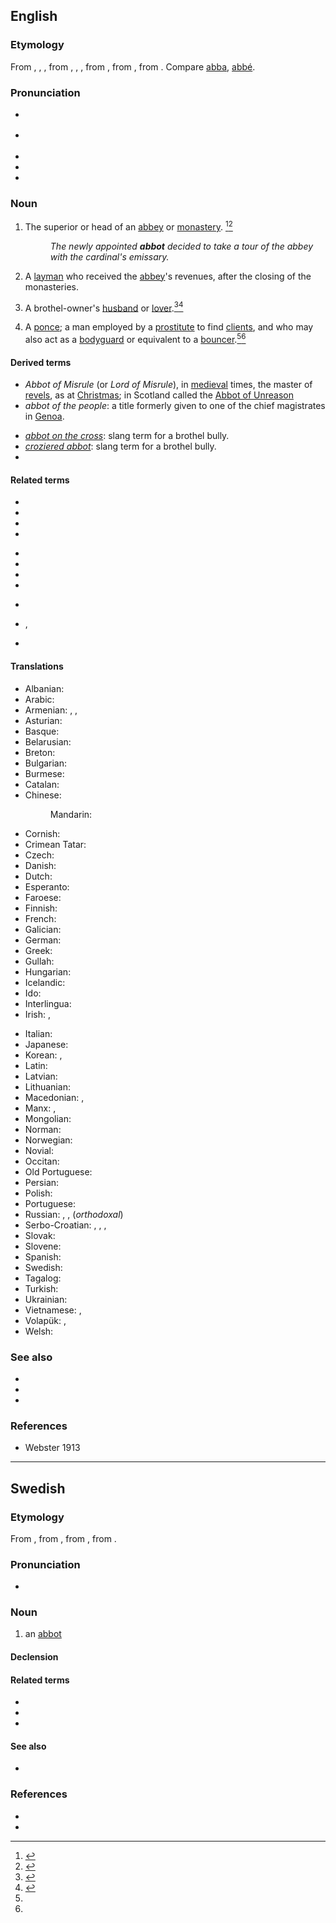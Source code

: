 {{also|Abbot}}
==English==

===Etymology===
From {{inh|en|enm|abbot}}, {{m|enm|abbod}}, {{m|enm|abbed}}, from {{inh|en|ang|abbat}}, {{m|ang|abbad}}, {{m|ang|abbod}}, from {{der|en|la|abbās||father}}, from {{der|en|grc|ἀββᾶς|sc=polytonic}}, from {{der|en|arc|אבא||father|tr=’abbā|sc=Hebr}}. Compare [[abba]], [[abbé]].

===Pronunciation===
* {{a|RP}} {{IPA|/ˈæb.ət/|lang=en}}
* {{a|GenAm}} {{IPA|/ˈæb.ət/|lang=en}}
* {{audio|en-us-abbot.ogg|Audio (US)|lang=en}}
* {{homophones|Abbot|lang=en}}
* {{rhymes|æbət|lang=en}}

===Noun===
{{en-noun}}

# The superior or head of an [[abbey]] or [[monastery]]. {{defdate|First attested around the early 12<sup>th</sup> century.}}<ref>{{R:CDOE|page=2}}</ref><ref>{{R:SOED5|page=3}}</ref>
#: ''The newly appointed '''abbot''' decided to take a tour of the abbey with the cardinal's emissary.''
# A [[layman]] who received the [[abbey]]'s revenues, after the closing of the monasteries.
# {{lb|en|archaic|British slang}} A brothel-owner's [[husband]] or [[lover]].<ref name=barrere>{{R:Barrere|volume=1|page=3}}</ref><ref name=farmer>{{R:Farmer|volume=1|pages=4}}</ref>
# {{lb|en|archaic|British slang}} A [[ponce]]; a man employed by a [[prostitute]] to find [[client]]s, and who may also act as a [[bodyguard]] or equivalent to a [[bouncer]].<ref name=barrere /><ref name=farmer />

====Derived terms====
{{der-top}}
* ''Abbot of Misrule'' (or ''Lord of Misrule''), in [[medieval]] times, the master of [[revels]], as at [[Christmas]]; in Scotland called the [[Abbot of Unreason]]
* ''abbot of the people'': a title formerly given to one of the chief magistrates in [[Genoa]].
{{der-mid}}
* ''[[abbot on the cross]]'': slang term for a brothel bully.
* ''[[croziered abbot]]'': slang term for a brothel bully.
* {{l|en|Newton Abbot}}
{{der-bottom}}

====Related terms====
{{rel-top3}}
* {{l|en|abba}}
* {{l|en|abbess}}
* {{l|en|Abbot of Misrule}}
* {{l|en|abbot of the people}}
{{rel-mid3}}
* {{l|en|abbot-general}}
* {{l|en|abbé}}
* {{l|en|archabbot}}
* {{l|en|archimandrite}}
{{rel-mid3}}
* {{l|en|cardinal-abbot}}
* {{l|en|mitred abbot}}, {{l|en|mitered abbot}}
* {{l|en|titular abbot}}
{{rel-bottom}}

====Translations====
{{trans-top|superior or head of an abbey or monastery}}
* Albanian: {{t|sq|kryemurg|m}}
* Arabic: {{t|ar|رَئِيس الدَّيْر}}
* Armenian: {{t+|hy|աբբահայր}}, {{t+|hy|աբբա}}, {{t+|hy|վանահայր}}
* Asturian: {{t|ast|abá|m}}
* Basque: {{t+|eu|abade}}
* Belarusian: {{t|be|аба́т|m}}
* Breton: {{t+|br|abad|m}}
* Bulgarian: {{t+|bg|игумен}}
* Burmese: {{t+|my|ဆရာတော်|sc=Mymr}}
* Catalan: {{t+|ca|abat}}
* Chinese:
*: Mandarin: {{t+|cmn|方丈|tr=fāngzhàng|sc=Hani}}
* Cornish: {{t|kw|abas|m}}
* Crimean Tatar: {{t|crh|abbat}}
* Czech: {{t+|cs|opat|m}}
* Danish: {{t+|da|abbed}}
* Dutch: {{t+|nl|abt}}
* Esperanto: {{t+|eo|abato}}
* Faroese: {{t|fo|abbati|m}}
* Finnish: {{t+|fi|apotti}}
* French: {{t+|fr|abbé|m}}
* Galician: {{t+|gl|abade|m}}
* German: {{t+|de|Abt|m}}
* Greek: {{t+|el|ηγούμενος}}
* Gullah: {{t|gul|aabut}}
* Hungarian: {{t+|hu|apát}}
* Icelandic: {{t+|is|ábóti|m}}
* Ido: {{t+|io|abado}}
* Interlingua: {{t|ia|abbate}}
* Irish: {{t|ga|ab|m}}, {{t|ga|luamh|m}}
{{trans-mid}}
* Italian: {{t+|it|abate|m}}
* Japanese: {{t|ja|修道院長|tr=shūdōinchō|sc=Jpan}}
* Korean: {{t|ko|승정|tr=僧正, seungjeong}}, {{t|ko|수도원장|tr=修道院長, sudowonjang}}
* Latin: {{t|la|abbas|m}}
* Latvian: {{t+|lv|abats|m}}
* Lithuanian: {{t+|lt|abatas|m}}
* Macedonian: {{t|mk|опат|m}}, {{t|mk|игумен|m}}
* Manx: {{t|gv|abb|m}}, {{t|gv|fer-reill abban|m}}
* Mongolian: {{t+|mn|хамба лам}}
* Norman: {{t|nrf|abbé|m}} {{qualifier|Jersey}}
* Norwegian: {{t+|no|abbed}}
* Novial: {{t|nov|abato}} {{qualifier|male}}
* Occitan: {{t+|oc|abat|m}}
* Old Portuguese: {{t|roa-opt|abade|m}}
* Persian: {{t|fa|راهب بزرگ|tr=raheb-e bozorg|sc=fa-Arab}}
* Polish: {{t+|pl|opat|m-pr}}
* Portuguese: {{t+|pt|abade|m}}
* Russian: {{t+|ru|абба́т|m}}, {{t+|ru|настоя́тель|m}}, {{t+|ru|игу́мен|m}} (''orthodoxal'')
* Serbo-Croatian: {{t|sh|игуман|m}}, {{t+|sh|iguman|m}}, {{t|sh|опат|m}}, {{t+|sh|opat|m}}
* Slovak: {{t+|sk|opát|m}}
* Slovene: {{t+|sl|opat|m}}
* Spanish: {{t+|es|abad|m}}
* Swedish: {{t+|sv|abbot}}
* Tagalog: {{t+|tl|abad}}
* Turkish: {{t+|tr|başrahip}}
* Ukrainian: {{t+|uk|аба́т|m}}
* Vietnamese: {{t-check|vi|([[cha]]) [[trưởng tu viện]]}}<!-- is this okay? -->, {{t-check|vi|[[viện chủ]] [[tu viện]]}} <!-- was "[[viện chủ]] [[tu viện]]" - assumed sum-of-parts; if an idiom, remove the embedded wikilinks to the individual words. see [[User:Kephir/gadgets/xte#Translation_fixing]] -->
* Volapük: {{qualifier|male or female}} {{t+|vo|lepädan}}, {{qualifier|male}} {{t|vo|hilepädan}}
* Welsh: {{t+|cy|abad|m}}
{{trans-bottom}}

===See also===
* {{l|en|prior}}
* {{l|en|rector}}
* {{l|en|monk}}

===References===
<references/>
* Webster 1913

----

==Swedish==

===Etymology===
From {{inh|sv|gmq-osw|abbot|}}, from {{der|sv|la|abbās|}}, from {{der|sv|grc|ἀββᾶς|sc=polytonic}}, from {{der|sv|arc|אבא||father|tr=’abbā|sc=Hebr}}.

===Pronunciation===
* {{IPA|/ˈabːot/|lang=sv}}

===Noun===
{{sv-noun|c}}

# an [[#English|abbot]]

====Declension====
{{sv-infl-noun-c-ar}}

====Related terms====
{{rel-top}}
* {{l|sv|abbedissa}}
* {{l|sv|abbotsstift}}
* {{l|sv|abbé}}
{{rel-mid}}
{{rel-bottom}}

====See also====
* {{l|sv|munk}}

===References===
* {{R:SAOB online}}
* {{R:SAOL}}